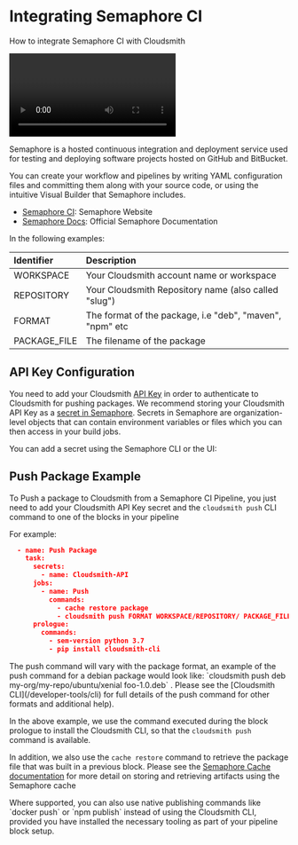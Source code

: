 


# Integrating Semaphore CI

How to integrate Semaphore CI with Cloudsmith

<Video wistiaId="1epmksbkne"></Video>

Semaphore is a hosted continuous integration and deployment service used for testing and deploying software projects hosted on GitHub and BitBucket.

You can create your workflow and pipelines by writing YAML configuration files and committing them along with your source code, or using the intuitive Visual Builder that Semaphore includes.

- [Semaphore CI](https://semaphoreci.com/): Semaphore Website
- [Semaphore Docs](https://docs.semaphoreci.com/): Official Semaphore Documentation

<NoCodeNoteSnippet />

In the following examples:

| Identifier   | Description                                                   |
| :----------- | :------------------------------------------------------------ |
| WORKSPACE        | Your Cloudsmith account name or workspace |
| REPOSITORY   | Your Cloudsmith Repository name (also called "slug")          |
| FORMAT       | The format of the package, i.e "deb", "maven", "npm" etc      |
| PACKAGE_FILE | The filename of the package                                   |

## API Key Configuration 

You need to add your Cloudsmith [API Key](https://app.cloudsmith.com/settings/api-keys) in order to authenticate to Cloudsmith for pushing packages. We recommend storing your Cloudsmith API Key as a [secret in Semaphore](https://docs.semaphoreci.com/using-semaphore/secrets). Secrets in Semaphore are organization-level objects that can contain environment variables or files which you can then access in your build jobs. 

You can add a secret using the Semaphore CLI or the UI:  

<BlockImage src={semaphoreSecretsImage} alt="" align="left"></BlockImage>

## Push Package Example

To Push a package to Cloudsmith from a Semaphore CI Pipeline, you just need to add your Cloudsmith API Key secret and the `cloudsmith push` CLI command to one of the blocks in your pipeline

For example: 

```json
  - name: Push Package
    task:
      secrets:
        - name: Cloudsmith-API
      jobs:
        - name: Push
          commands:
            - cache restore package
            - cloudsmith push FORMAT WORKSPACE/REPOSITORY/ PACKAGE_FILE
      prologue:
        commands:
          - sem-version python 3.7
          - pip install cloudsmith-cli
```

<Note variant="note">
The push command will vary with the package format, an example of the push command for a debian package would look like: `cloudsmith push deb my-org/my-repo/ubuntu/xenial foo-1.0.deb` . Please see the [Cloudsmith CLI](/developer-tools/cli) for full details of the push command for other formats and additional help).
</Note>

In the above example, we use the command executed during the block prologue to install the Cloudsmith CLI, so that the `cloudsmith push` command is available.

 In addition, we also use the `cache restore` command to retrieve the package file that was built in a previous block.  Please see the [Semaphore Cache documentation](https://docs.semaphoreci.com/using-semaphore/optimization/cache) for more detail on storing and retrieving artifacts using the Semaphore cache

<Note variant="note">
Where supported, you can also use native publishing commands like `docker push` or `npm publish` instead of using the Cloudsmith CLI, provided you have installed the necessary tooling as part of your pipeline block setup.
</Note>